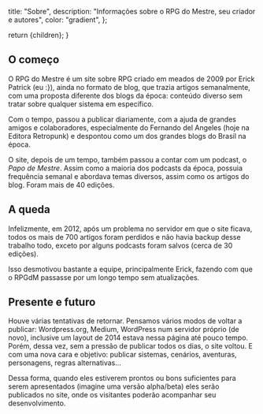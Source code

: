 
  title: "Sobre",
  description: "Informações sobre o RPG do Mestre, seu criador e autores",
  color: "gradient",
};

  return <InternalLayout meta={meta}>{children}</InternalLayout>;
}

## O começo

O RPG do Mestre é um site sobre RPG criado em meados de 2009 por Erick Patrick (eu :}), ainda no formato de blog, que trazia artigos semanalmente, com uma proposta diferente dos blogs da época: conteúdo diverso sem tratar sobre qualquer sistema em específico.

Com o tempo, passou a publicar diariamente, com a ajuda de grandes amigos e colaboradores, especialmente do Fernando del Angeles (hoje na Editora Retropunk) e despontou como um dos grandes blogs do Brasil na época.

O site, depois de um tempo, também passou a contar com um podcast, o _Papo de Mestre_. Assim como a maioria dos podcasts da época, possuia frequência semanal e abordava temas diversos, assim como os artigos do blog. Foram mais de 40 edições.

## A queda

Infelizmente, em 2012, após um problema no servidor em que o site ficava, todos os mais de 700 artigos foram perdidos e não havia backup desse trabalho todo, exceto por alguns podcasts foram salvos (cerca de 30 edições).

Isso desmotivou bastante a equipe, principalmente Erick, fazendo com que o RPGdM passasse por um longo tempo sem atualizações.

## Presente e futuro

Houve várias tentativas de retornar. Pensamos vários modos de voltar a publicar: Wordpress.org, Medium, WordPress num servidor próprio (de novo), inclusive um layout de 2014 estava nessa página até pouco tempo.
Porém, dessa vez, sem a pressão de publicar todos os dias, o site voltou. E com uma nova cara e objetivo: publicar sistemas, cenários, aventuras, personagens, regras alternativas...

Dessa forma, quando eles estiverem prontos ou bons suficientes para serem apresentados (imagine uma versão alpha/beta) eles serão publicados no site, onde os visitantes poderão acompanhar seu desenvolvimento.
